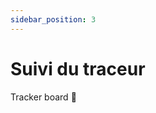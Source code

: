 ```yaml
---
sidebar_position: 3
---
```


# Suivi du traceur




<Link
className="button button--secondary button--lg"
to="/TrackerBoard">
Tracker board 🧭
</Link>